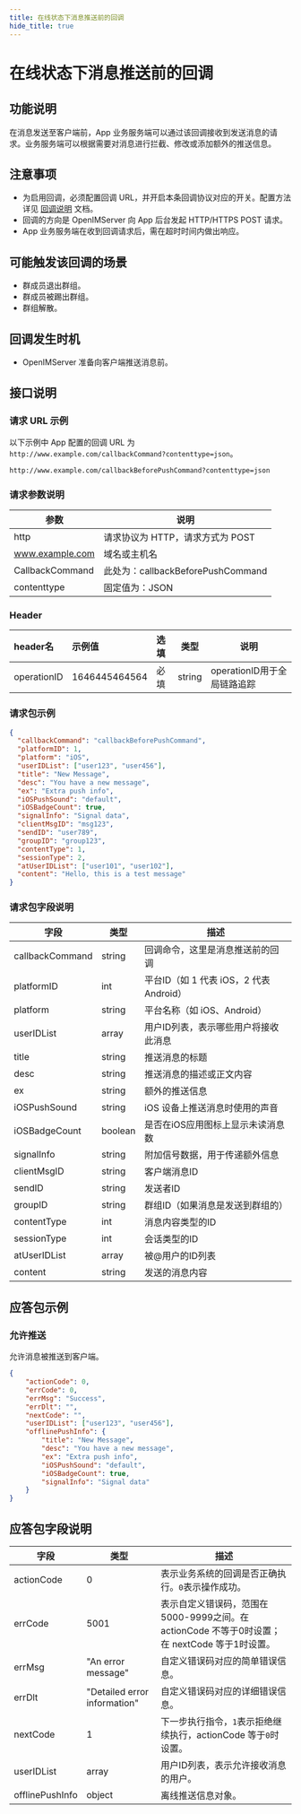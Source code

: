 ```yaml
---
title: 在线状态下消息推送前的回调
hide_title: true
---
```


# 在线状态下消息推送前的回调

## 功能说明
在消息发送至客户端前，App 业务服务端可以通过该回调接收到发送消息的请求。业务服务端可以根据需要对消息进行拦截、修改或添加额外的推送信息。

## 注意事项
- 为启用回调，必须配置回调 URL，并开启本条回调协议对应的开关。配置方法详见 [回调说明](../introduction) 文档。
- 回调的方向是 OpenIMServer 向 App 后台发起 HTTP/HTTPS POST 请求。
- App 业务服务端在收到回调请求后，需在超时时间内做出响应。

## 可能触发该回调的场景
- 群成员退出群组。
- 群成员被踢出群组。
- 群组解散。

## 回调发生时机
- OpenIMServer 准备向客户端推送消息前。

## 接口说明

### 请求 URL 示例
以下示例中 App 配置的回调 URL 为 `http://www.example.com/callbackCommand?contenttype=json`。
```plaintext
http://www.example.com/callbackBeforePushCommand?contenttype=json
```

### 请求参数说明

| 参数              | 说明                                            |
|-----------------|-----------------------------------------------|
| http            | 请求协议为 HTTP，请求方式为 POST                         |
| www.example.com | 域名或主机名                                       |
| CallbackCommand | 此处为：callbackBeforePushCommand |
| contenttype     | 固定值为：JSON                                     |

### Header
| header名     | 示例值           | 选填  | 类型     | 说明                  |
|:------------|:--------------|:----|--------|---------------------|
| operationID | 1646445464564 | 必填  | string | operationID用于全局链路追踪 |

### 请求包示例
```json
{
  "callbackCommand": "callbackBeforePushCommand",
  "platformID": 1,
  "platform": "iOS",
  "userIDList": ["user123", "user456"],
  "title": "New Message",
  "desc": "You have a new message",
  "ex": "Extra push info",
  "iOSPushSound": "default",
  "iOSBadgeCount": true,
  "signalInfo": "Signal data",
  "clientMsgID": "msg123",
  "sendID": "user789",
  "groupID": "group123",
  "contentType": 1,
  "sessionType": 2,
  "atUserIDList": ["user101", "user102"],
  "content": "Hello, this is a test message"
}
```

### 请求包字段说明

| 字段          | 类型     | 描述                                             |
|--------------|----------|--------------------------------------------------|
| callbackCommand | string | 回调命令，这里是消息推送前的回调                |
| platformID   | int    | 平台ID（如 1 代表 iOS，2 代表 Android）          |
| platform     | string | 平台名称（如 iOS、Android）                      |
| userIDList   | array  | 用户ID列表，表示哪些用户将接收此消息              |
| title         | string   | 推送消息的标题                                   |
| desc          | string   | 推送消息的描述或正文内容                         |
| ex            | string   | 额外的推送信息                                   |
| iOSPushSound  | string   | iOS 设备上推送消息时使用的声音                   |
| iOSBadgeCount | boolean  | 是否在iOS应用图标上显示未读消息数                |
| signalInfo    | string   | 附加信号数据，用于传递额外信息                   |
| clientMsgID   | string   | 客户端消息ID                                     |
| sendID        | string   | 发送者ID                                         |
| groupID       | string   | 群组ID（如果消息是发送到群组的）                 |
| contentType   | int      | 消息内容类型的ID                                 |
| sessionType   | int      | 会话类型的ID                                     |
| atUserIDList  | array    | 被@用户的ID列表                                  |
| content       | string   | 发送的消息内容                                   |


## 应答包示例

### 允许推送
允许消息被推送到客户端。

```json
{
    "actionCode": 0,
    "errCode": 0,
    "errMsg": "Success",
    "errDlt": "",
    "nextCode": "",
    "userIDList": ["user123", "user456"],
    "offlinePushInfo": {
        "title": "New Message",
        "desc": "You have a new message",
        "ex": "Extra push info",
        "iOSPushSound": "default",
        "iOSBadgeCount": true,
        "signalInfo": "Signal data"
    }
}
```

## 应答包字段说明

| 字段            | 类型   | 描述                                             |
|---------------|--------|-------------------------------------------------|
| actionCode | 0     | 表示业务系统的回调是否正确执行。`0`表示操作成功。 |
| errCode     | 5001                        | 表示自定义错误码，范围在5000-9999之间。在 actionCode 不等于0时设置；在 nextCode 等于1时设置。|
| errMsg     | "An error message" | 自定义错误码对应的简单错误信息。|
| errDlt     | "Detailed error information" | 自定义错误码对应的详细错误信息。|
| nextCode   | 1     | 下一步执行指令，`1`表示拒绝继续执行，actionCode 等于`0`时设置。|
| userIDList    | array  | 用户ID列表，表示允许接收消息的用户。             |
| offlinePushInfo | object | 离线推送信息对象。                               |
